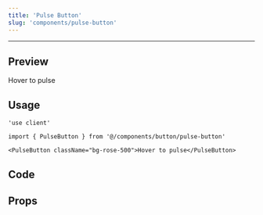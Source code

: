 ```yaml
---
title: 'Pulse Button'
slug: 'components/pulse-button'
---
```


---


## Preview

<PreviewComponent>
  <PulseButton className="bg-rose-500">Hover to pulse</PulseButton>
</PreviewComponent>

## Usage

```tsx
'use client'

import { PulseButton } from '@/components/button/pulse-button'

<PulseButton className="bg-rose-500">Hover to pulse</PulseButton>
```

## Code

<CodeSnippet componentPath="./src/components/button/pulse-button.tsx" />

## Props

<AutoTypeTable
  path="./src/components/button/pulse-button.tsx"
  name="PulseButtonProps"
/>